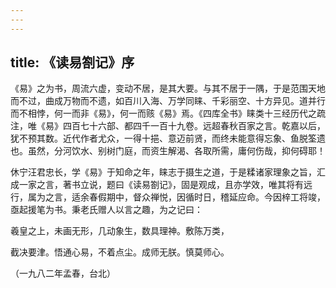 ```yaml
---
---
---
```

title: 《读易劄记》序
---




《易》之为书，周流六虚，变动不居，是其大要。与其不居于一隅，于是范围天地而不过，曲成万物而不遗，如百川入海、万学同睐、千彩丽空、十方异见。道并行而不相悖，何一而非《易》，何一而赅《易》焉。《四库全书》睐类十三经历代之疏注，唯《易》四百七十六部、都四千一百十九卷。远超春秋百家之言。乾嘉以后，犹不预其数。近代作者尤众，一得十挹、意迈前贤，而终未能意得忘象、鱼脱筌遗也。虽然，分河饮水、别树门庭，而资生解渴、各取所需，庸何伤哉，抑何碍耶！

休宁汪君忠长，学《易》于知命之年，睐志于摄生之道，于是糅诸家理象之旨，汇成一家之言，著书立说，题曰《读易劄记》，固是观成，且亦学效，唯其将有远行，属为之言，适余春假期中，督众禅悦，因循时日，稽延应命。今因梓工将竣，亟起援笔为书。秉老氏赠人以言之趣，为之记曰：


羲皇之上，未画无形，几动象生，数具理神。敷陈万类，

截决要津。悟通心易，不着点尘。成师无朕。慎莫师心。


（一九八二年孟春，台北）